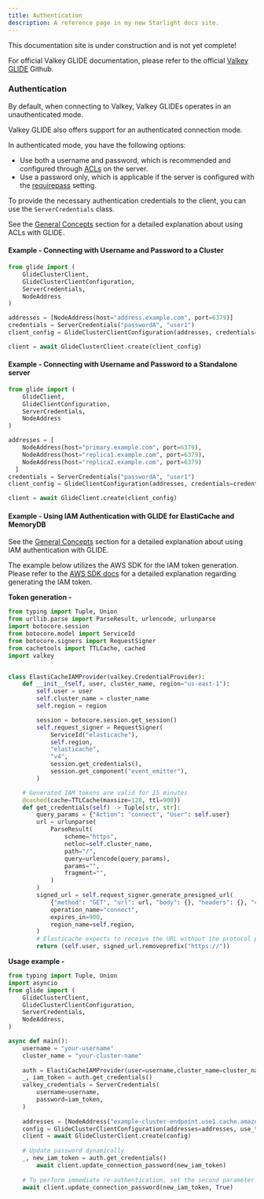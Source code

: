 ```yaml
---
title: Authentication
description: A reference page in my new Starlight docs site.
---
```



<Aside type="caution" title="Work In Progress!">
This documentation site is under construction and is not yet complete!

For official Valkey GLIDE documentation, please refer to the official [Valkey GLIDE](https://github.com/valkey-io/valkey-glide) Github.
</Aside>


### Authentication

By default, when connecting to Valkey, Valkey GLIDEs operates in an unauthenticated mode.

Valkey GLIDE also offers support for an authenticated connection mode. 

In authenticated mode, you have the following options:

* Use both a username and password, which is recommended and configured through [ACLs](https://valkey.io/topics/acl/) on the server.
* Use a password only, which is applicable if the server is configured with the [requirepass](https://valkey.io/topics/security/#authentication) setting.

To provide the necessary authentication credentials to the client, you can use the `ServerCredentials` class.

See the [General Concepts](https://github.com/valkey-io/valkey-glide/wiki/General-Concepts#acl-permissions-requirements) section for a detailed explanation about using ACLs with GLIDE.

#### Example - Connecting with Username and Password to a Cluster

```python
from glide import (
    GlideClusterClient,
    GlideClusterClientConfiguration,
    ServerCredentials,
    NodeAddress
)

addresses = [NodeAddress(host="address.example.com", port=6379)]
credentials = ServerCredentials("passwordA", "user1")
client_config = GlideClusterClientConfiguration(addresses, credentials=credentials)

client = await GlideClusterClient.create(client_config)
```


#### Example - Connecting with Username and Password to a Standalone server

```python
from glide import (
    GlideClient,
    GlideClientConfiguration,
    ServerCredentials,
    NodeAddress
)

addresses = [
    NodeAddress(host="primary.example.com", port=6379),
    NodeAddress(host="replica1.example.com", port=6379),
    NodeAddress(host="replica2.example.com", port=6379)
  ]
credentials = ServerCredentials("passwordA", "user1")
client_config = GlideClientConfiguration(addresses, credentials=credentials)

client = await GlideClient.create(client_config)
```
#### Example - Using IAM Authentication with GLIDE for ElastiCache and MemoryDB
See the [General Concepts](https://github.com/valkey-io/valkey-glide/wiki/General-Concepts#using-iam-authentication-with-glide-for-elasticache-and-memorydb) section for a detailed explanation about using IAM authentication with GLIDE.

The example below utilizes the AWS SDK for the IAM token generation. Please refer to the [AWS SDK docs](https://docs.aws.amazon.com/AmazonElastiCache/latest/dg/auth-iam.html) for a detailed explanation regarding generating the IAM token.

**Token generation -**

```python
from typing import Tuple, Union
from urllib.parse import ParseResult, urlencode, urlunparse
import botocore.session
from botocore.model import ServiceId
from botocore.signers import RequestSigner
from cachetools import TTLCache, cached
import valkey


class ElastiCacheIAMProvider(valkey.CredentialProvider):
    def __init__(self, user, cluster_name, region="us-east-1"):
        self.user = user
        self.cluster_name = cluster_name
        self.region = region

        session = botocore.session.get_session()
        self.request_signer = RequestSigner(
            ServiceId("elasticache"),
            self.region,
            "elasticache",
            "v4",
            session.get_credentials(),
            session.get_component("event_emitter"),
        )

    # Generated IAM tokens are valid for 15 minutes
    @cached(cache=TTLCache(maxsize=128, ttl=900))
    def get_credentials(self) -> Tuple[str, str]:
        query_params = {"Action": "connect", "User": self.user}
        url = urlunparse(
            ParseResult(
                scheme="https",
                netloc=self.cluster_name,
                path="/",
                query=urlencode(query_params),
                params="",
                fragment="",
            )
        )
        signed_url = self.request_signer.generate_presigned_url(
            {"method": "GET", "url": url, "body": {}, "headers": {}, "context": {}},
            operation_name="connect",
            expires_in=900,
            region_name=self.region,
        )
        # Elasticache expects to receive the URL without the protocol prefix
        return (self.user, signed_url.removeprefix("https://"))
```

**Usage example -**
```python
from typing import Tuple, Union
import asyncio
from glide import (
    GlideClusterClient,
    GlideClusterClientConfiguration,
    ServerCredentials,
    NodeAddress,
)

async def main():
    username = "your-username"
    cluster_name = "your-cluster-name"
    
    auth = ElastiCacheIAMProvider(user=username,cluster_name=cluster_name, region='us-east-1')
    _, iam_token = auth.get_credentials()
    valkey_credentials = ServerCredentials(
        username=username,
        password=iam_token,
    )
    
    addresses = [NodeAddress("example-cluster-endpoint.use1.cache.amazonaws.com", 6379)]
    config = GlideClusterClientConfiguration(addresses=addresses, use_tls=True, credentials=valkey_credentials)
    client = await GlideClusterClient.create(config)
    
    # Update password dynamically
    _, new_iam_token = auth.get_credentials()
        await client.update_connection_password(new_iam_token)
        
    # To perform immediate re-authentication, set the second parameter to true
    await client.update_connection_password(new_iam_token, True)
```



